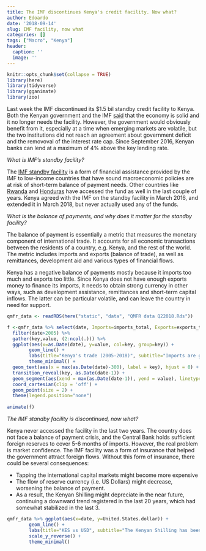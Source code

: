 ```yaml
---
title: The IMF discontinues Kenya's credit facility. Now what?
author: Edoardo
date: '2018-09-14'
slug: IMF facility, now what
categories: []
tags: ["Macro", "Kenya"]
header:
  caption: ''
  image: ''
---
```

```r
knitr::opts_chunk$set(collapse = TRUE)
library(here)
library(tidyverse)
library(gganimate)
library(zoo)
```

Last week the IMF discontinued its $1.5 bil standby credit facility to Kenya. Both the Kenyan government and the IMF [said](https://www.bloomberg.com/news/articles/2018-09-14/imf-says-kenya-failed-to-complete-second-review-of-program?srnd=economics-vp) that the economy is solid and it no longer needs the facility. However, the government would obviously benefit from it, especially at a time when emerging markets are volatile, but the two institutions did not reach an agreement about government deficit and the removoval of the interest rate cap. Since September 2016, Kenyan banks can lend at a maximum of 4% above the key lending rate.

*What is IMF's standby facility?*

The [IMF standby facility](https://www.imf.org/en/About/Factsheets/Sheets/2016/08/02/21/10/Standby-Credit-Facility) is a form of financial assistance provided by the IMF to low-income countries that have sound macroeconomic policies are at risk of short-term balance of payment needs. Other countries like [Rwanda](https://www.imf.org/en/News/Articles/2017/11/30/pr17457-rwanda-imf-executive-board-approves-extensions-of-the-standby-credit-facility-arrangement) and [Honduras](https://www.imf.org/en/News/Articles/2016/11/02/PR16482-Honduras-IMF-Completes-Third-Fourth-Reviews-Under-SBA-SCF) have accessed the fund as well in the last couple of years. Kenya agreed with the IMF on the standby facility in March 2016, and extended it in March 2018, but never actually used any of the funds.

*What is the balance of payments, and why does it matter for the standby facility?*

The balance of payment is essentially a metric that measures the monetary component of international trade. It accounts for all economic transactions between the residents of a country, e.g. Kenya, and the rest of the world. The metric includes imports and exports (balance of trade), as well as remittances, development aid and various types of financial flows.

Kenya has a negative balance of payments mostly because it imports too much and exports too little. Since Kenya does not have enough exports money to finance its imports, it needs to obtain strong currency in other ways, such as development assistance, remittances and short-term capital inflows. The latter can be particular volatile, and can leave the country in need for support.

```r
qmfr_data <- readRDS(here("static", "data", "QMFR data Q22018.Rds"))

f <-qmfr_data %>% select(date, Imports=imports_total, Exports=exports_total, Balance=trade_balance) %>%
  filter(date>2005) %>%
  gather(key,value, (2:ncol(.))) %>%
  ggplot(aes(x=as.Date(date), y=value, col=key, group=key)) +
        geom_line() +
        labs(title="Kenya's trade (2005-2018)", subtitle="Imports are growing at a faster rate than exports", y="KES bil", caption="Market prices", x="" )  +
        theme_minimal() +
  geom_text(aes(x = max(as.Date(date)-300), label = key), hjust = 0) + 
  transition_reveal(key, as.Date(date-1)) + 
  geom_segment(aes(xend = max(as.Date(date-1)), yend = value), linetype = 2, colour = 'grey') +
  coord_cartesian(clip = 'off') +
  geom_point(size = 2) +
  theme(legend.position="none")
  
animate(f)    
```

*The IMF standby facility is discontinued, now what?*

Kenya never accessed the facility in the last two years. The country does not face a balance of payment crisis, and the Central Bank holds sufficient foreign reserves to cover 5-6 months of imports. However, the real problem is market confidence. The IMF facility was a form of insurance that  helped the government attract foreign flows. Without this form of insurance, there could be several consequences:

* Tapping the international capital markets might become more expensive
* The flow of reserve currency (i.e. US Dollars) might decrease, worsening the balance of payment.
* As a result, the Kenyan Shilling might depreciate in the near future, continuing a downward trend registered in the last 20 years, which had somewhat stabilized in the last 3.


```r
qmfr_data %>% ggplot(aes(x=date, y=United.States.dollar)) +
        geom_line() +
        labs(title="KES vs USD", subtitle="The Kenyan Shilling has been decreasing in value for quite some time", y="KES per 1 USD" ) +
        scale_y_reverse() +
        theme_minimal()
        
```



